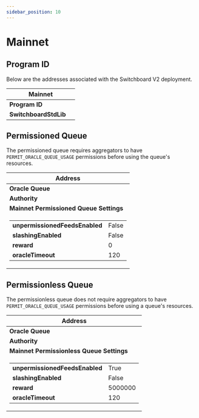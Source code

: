 ```yaml
---
sidebar_position: 10
---
```



# Mainnet

## Program ID

Below are the addresses associated with the Switchboard V2 deployment.

<table>
  <thead>
    <tr>
      <th colspan="2">Mainnet</th>
    </tr>
  </thead>
  <tbody>
    <tr>
      <td>
        <b>Program ID</b>
      </td>
      <td>
        <PublicKeyButton publicKey="0xfd2e0f4383df3ec9106326dcd9a20510cdce72146754296deed15403fcd3df8b" />
      </td>
    </tr>
    <tr>
      <td>
        <b>SwitchboardStdLib</b>
      </td>
      <td>
        <PublicKeyButton publicKey="0x08d79f4d920b03d88faca1e421af023a87fbb1e4a6fd200248e6e9998d09e470" />
      </td>
    </tr>
  </tbody>
</table>

## Permissioned Queue

The permissioned queue requires aggregators to have `PERMIT_ORACLE_QUEUE_USAGE`
permissions before using the queue's resources.

<table>
  <thead>
    <tr>
      <th colspan="2">Address</th>
    </tr>
  </thead>
  <tbody>
    <tr>
      <td>
        <b>Oracle Queue</b>
      </td>
      <td>
        <PublicKeyButton publicKey="0xea802bde1319363a27134a72a9d2f45e110fd60ef32ab2e10cdb06c973d6c64f" />
      </td>
    </tr>
    <tr>
      <td>
        <b>Authority</b>
      </td>
      <td>
        <PublicKeyButton publicKey="0xcf2d51b3ca8c23e0ba312392d213b1293a3121f691fa8e120f1a968fc2ad1c8b" />
      </td>
    </tr>
    <tr>
      <td colspan="2">
        <div className="centeredText">
          <b>Mainnet Permissioned Queue Settings</b>
        </div>
      </td>
    </tr>
    <tr>
      <td colspan="2">
        <table className="table_no_border">
          <tr>
            <td>
              <b>unpermissionedFeedsEnabled</b>
            </td>
            <td>False</td>
          </tr>
          <tr>
            <td>
              <b>slashingEnabled</b>
            </td>
            <td>False</td>
          </tr>
          <tr>
            <td>
              <b>reward</b>
            </td>
            <td>0</td>
          </tr>
          <tr>
            <td>
              <b>oracleTimeout</b>
            </td>
            <td>120</td>
          </tr>
        </table>
      </td>
    </tr>
  </tbody>
</table>

## Permissionless Queue

The permissionless queue does not require aggregators to have
`PERMIT_ORACLE_QUEUE_USAGE` permissions before using a queue's resources.

<table>
  <thead>
    <tr>
      <th colspan="2">Address</th>
    </tr>
  </thead>
  <tbody>
    <tr>
      <td>
        <b>Oracle Queue</b>
      </td>
      <td>
        <PublicKeyButton publicKey="0xe9324b82374f18d17de601ae5a19cd72e8c9f57f54661bf9e41a76f8948e80b5" />
      </td>
    </tr>
    <tr>
      <td>
        <b>Authority</b>
      </td>
      <td>
        <PublicKeyButton publicKey="0xcf2d51b3ca8c23e0ba312392d213b1293a3121f691fa8e120f1a968fc2ad1c8b" />
      </td>
    </tr>
    <tr>
      <td colspan="2">
        <div className="centeredText">
          <b>Mainnet Permissionless Queue Settings</b>
        </div>
      </td>
    </tr>
    <tr>
      <td colspan="2">
        <table className="table_no_border">
          <tr>
            <td>
              <b>unpermissionedFeedsEnabled</b>
            </td>
            <td>True</td>
          </tr>
          <tr>
            <td>
              <b>slashingEnabled</b>
            </td>
            <td>False</td>
          </tr>
          <tr>
            <td>
              <b>reward</b>
            </td>
            <td>5000000</td>
          </tr>
          <tr>
            <td>
              <b>oracleTimeout</b>
            </td>
            <td>120</td>
          </tr>
        </table>
      </td>
    </tr>
  </tbody>
</table>
